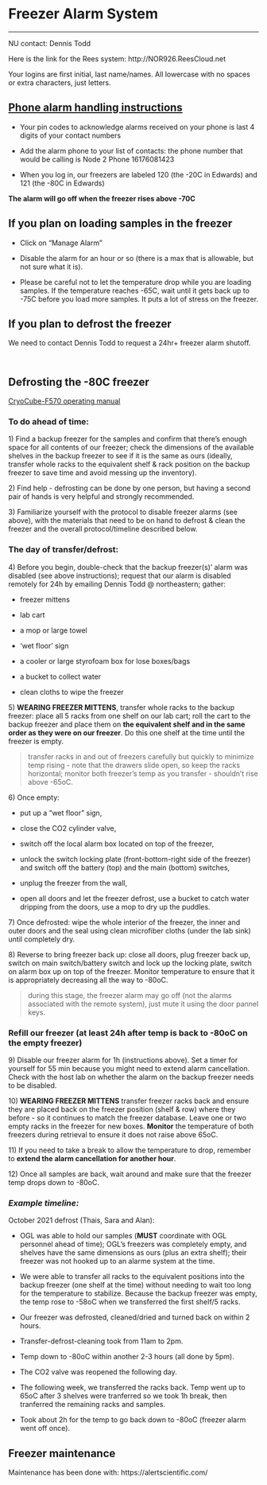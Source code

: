 # Freezer Alarm System

------------------------------------------------------------------------

NU contact: Dennis Todd

Here is the link for the Rees system: http://NOR926.ReesCloud.net

Your logins are first initial, last name/names. All lowercase with no spaces or extra characters, just letters.

## [**Phone alarm handling instructions**](https://drk-lo.github.io/lotterhoslabprotocols/img/PhoneAlarmHandlingInstructionsCentronNUcontactDennisTodd.pdf) {.unnumbered}

-   Your pin codes to acknowledge alarms received on your phone is last 4 digits of your contact numbers

-   Add the alarm phone to your list of contacts: the phone number that would be calling is Node 2 Phone 16176081423

-   When you log in, our freezers are labeled 120 (the -20C in Edwards) and 121 (the -80C in Edwards)

**The alarm will go off when the freezer rises above -70C**

## **If you plan on loading samples in the freezer** {.unnumbered}

-   Click on "Manage Alarm"

-   Disable the alarm for an hour or so (there is a max that is allowable, but not sure what it is).

-   Please be careful not to let the temperature drop while you are loading samples. If the temperature reaches -65C, wait until it gets back up to -75C before you load more samples. It puts a lot of stress on the freezer.

## **If you plan to defrost the freezer** {.unnumbered}

We need to contact Dennis Todd to request a 24hr+ freezer alarm shutoff.

![](https://drk-lo.github.io/lotterhoslabprotocols/img/freezerimage.png){alt=""}

![](https://drk-lo.github.io/lotterhoslabprotocols/img/freezerinhibit.png){alt=""}

## **Defrosting the -80C freezer** {.unnumbered}

[CryoCube-F570 operating manual](https://github.com/DrK-Lo/lotterhoslabprotocols/files/7305953/Freezers_Operating-manual_CryoCube-F570n-h-hw.pdf)

### **To do ahead of time:** {.unnumbered}

1\) Find a backup freezer for the samples and confirm that there's enough space for all contents of our freezer; check the dimensions of the available shelves in the backup freezer to see if it is the same as ours (ideally, transfer whole racks to the equivalent shelf & rack position on the backup freezer to save time and avoid messing up the inventory).

2\) Find help - defrosting can be done by one person, but having a second pair of hands is very helpful and strongly recommended.

3\) Familiarize yourself with the protocol to disable freezer alarms (see above), with the materials that need to be on hand to defrost & clean the freezer and the overall protocol/timeline described below.

### **The day of transfer/defrost:** {.unnumbered}

4\) Before you begin, double-check that the backup freezer(s)' alarm was disabled (see above instructions); request that our alarm is disabled remotely for 24h by emailing Dennis Todd \@ northeastern; gather:

-   freezer mittens

-   lab cart

-   a mop or large towel

-   'wet floor' sign

-   a cooler or large styrofoam box for lose boxes/bags

-   a bucket to collect water

-   clean cloths to wipe the freezer

5\) **WEARING FREEZER MITTENS**, transfer whole racks to the backup freezer: place all 5 racks from one shelf on our lab cart; roll the cart to the backup freezer and place them on **the equivalent shelf and in the same order as they were on our freezer**. Do this one shelf at the time until the freezer is empty.

> transfer racks in and out of freezers carefully but quickly to minimize temp rising - note that the drawers slide open, so keep the racks horizontal; monitor both freezer's temp as you transfer - shouldn't rise above -65oC.

6\) Once empty:

-   put up a "wet floor" sign,

-   close the CO2 cylinder valve,

-   switch off the local alarm box located on top of the freezer,

-   unlock the switch locking plate (front-bottom-right side of the freezer) and switch off the battery (top) and the main (bottom) switches,

-   unplug the freezer from the wall,

-   open all doors and let the freezer defrost, use a bucket to catch water dripping from the doors, use a mop to dry up the puddles.

7\) Once defrosted: wipe the whole interior of the freezer, the inner and outer doors and the seal using clean microfiber cloths (under the lab sink) until completely dry.

8\) Reverse to bring freezer back up: close all doors, plug freezer back up, switch on main switch/battery switch and lock up the locking plate, switch on alarm box up on top of the freezer. Monitor temperature to ensure that it is appropriately decreasing all the way to -80oC.

> during this stage, the freezer alarm may go off (not the alarms associated with the remote system), just mute it using the door pannel keys.

### **Refill our freezer (at least 24h after temp is back to -80oC on the empty freezer)** {.unnumbered}

9\) Disable our freezer alarm for 1h (instructions above). Set a timer for yourself for 55 min because you might need to extend alarm cancellation. Check with the host lab on whether the alarm on the backup freezer needs to be disabled.

10\) **WEARING FREEZER MITTENS** transfer freezer racks back and ensure they are placed back on the freezer position (shelf & row) where they before - so it continues to match the freezer database. Leave one or two empty racks in the freezer for new boxes. **Monitor** the temperature of both freezers during retrieval to ensure it does not raise above 65oC.

11\) If you need to take a break to allow the temperature to drop, remember to **extend the alarm cancellation for another hour**.

12\) Once all samples are back, wait around and make sure that the freezer temp drops down to -80oC.

### ***Example timeline:*** {.unnumbered}

October 2021 defrost (Thais, Sara and Alan):

-   OGL was able to hold our samples (**MUST** coordinate with OGL personnel ahead of time); OGL's freezers was completely empty, and shelves have the same dimensions as ours (plus an extra shelf); their freezer was not hooked up to an alarme system at the time.

-   We were able to transfer all racks to the equivalent positions into the backup freezer (one shelf at the time) without needing to wait too long for the temperature to stabilize. Because the backup freezer was empty, the temp rose to -58oC when we transferred the first shelf/5 racks.

-   Our freezer was defrosted, cleaned/dried and turned back on within 2 hours.

-   Transfer-defrost-cleaning took from 11am to 2pm.

-   Temp down to -80oC within another 2-3 hours (all done by 5pm).

-   The CO2 valve was reopened the following day.

-   The following week, we transferred the racks back. Temp went up to 65oC after 3 shelves were tranferred so we took 1h break, then tranferred the remaining racks and samples.

-   Took about 2h for the temp to go back down to -80oC (freezer alarm went off once).

## **Freezer maintenance** {.unnumbered}

Maintenance has been done with: https://alertscientific.com/
